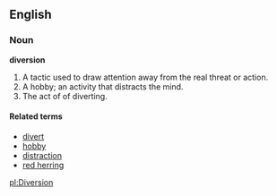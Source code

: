 ==English==
=== Noun ===
'''diversion'''
# A tactic used to draw attention away from the real threat or action.
# A hobby; an activity that distracts the mind.
# The act of of diverting.
==== Related terms ====
*[[divert]]
*[[hobby]]
*[[distraction]]
*[[red herring]]

[[pl:Diversion]]